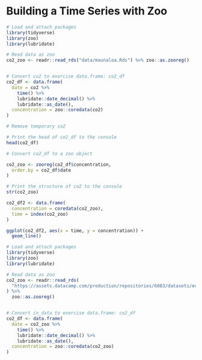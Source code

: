 # Building a Time Series with Zoo

```r
# Load and attach packages
library(tidyverse)
library(zoo)
library(lubridate)

# Read data as zoo
co2_zoo <- readr::read_rds("data/maunaloa.Rds") %>% zoo::as.zooreg()


# Convert co2 to exercise data.frame: co2_df
co2_df <- data.frame(
  date = co2 %>%
    time() %>%
    lubridate::date_decimal() %>%
    lubridate::as_date(),
  concentration = zoo::coredata(co2)
)

# Remove temporary co2
```


```r
# Print the head of co2_df to the console
head(co2_df)

# Convert co2_df to a zoo object

co2_zoo <- zooreg(co2_df$concentration,
  order.by = co2_df$date
)

# Print the structure of co2 to the console
str(co2_zoo)
```


```r
co2_df2 <- data.frame(
  concentration = coredata(co2_zoo),
  time = index(co2_zoo)
)

ggplot(co2_df2, aes(x = time, y = concentration)) +
  geom_line()
```


```r
# Load and attach packages
library(tidyverse)
library(zoo)
library(lubridate)

# Read data as zoo
co2_zoo <- readr::read_rds(
  "https://assets.datacamp.com/production/repositories/6083/datasets/ec6e063864080ba3dd9beae78390781afa6551d4/maunaloa.Rds"
) %>%
  zoo::as.zooreg()


# Convert in_data to exercise data.frame: co2_df
co2_df <- data.frame(
  date = co2_zoo %>%
    time() %>%
    lubridate::date_decimal() %>%
    lubridate::as_date(),
  concentration = zoo::coredata(co2_zoo)
)
```

